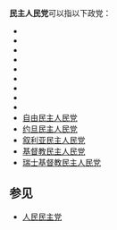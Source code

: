 '''民主人民党'''可以指以下政党：

* {{tsl|en|Democratic People's Party (Germany)|民主人民党 (德国)}}
* {{tsl|en|Democratic People's Party (Ghana)|民主人民党 (加纳)}}
* {{tsl|en|Democratic People's Party (Montenegro)|民主人民党 (黑山)}}
* {{tsl|en|Democratic People's Party (Turkey)|民主人民党 (土耳其)}}
* {{tsl|en|Democratic People's Party (San Marino)|民主人民党 (圣马力诺)}}
* {{tsl|en|Democratic People's Party (Nigeria)|民主人民党 (尼日利亚)}}
* {{tsl|en|Democratic People's Party (Namibia)|民主人民党 (纳米比亚)}}
* {{tsl|en|Democratic People's Party (Mauritania)|民主人民党 (毛里塔尼亚)}}
* {{tsl|en|Democratic People's Party (Northern Cyprus)|民主人民党 (北塞浦路斯)}}
* [[自由民主人民党|自由民主人民党]]
* [[约旦民主人民党|约旦民主人民党]]
* [[叙利亚民主人民党|叙利亚民主人民党]]
* [[基督教民主人民党|基督教民主人民党]]
* [[瑞士基督教民主人民党|瑞士基督教民主人民党]]

== 参见 ==
* [[人民民主党|人民民主党]]

{{disambig|cat=五字政党消歧义}}
